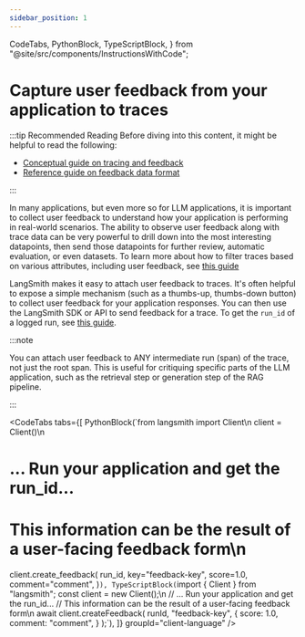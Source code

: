 ```yaml
---
sidebar_position: 1
---
```


  CodeTabs,
  PythonBlock,
  TypeScriptBlock,
} from "@site/src/components/InstructionsWithCode";

# Capture user feedback from your application to traces

:::tip Recommended Reading
Before diving into this content, it might be helpful to read the following:

- [Conceptual guide on tracing and feedback](../../observability/concepts)
- [Reference guide on feedback data format](../../reference/data_formats/feedback_data_format)

:::

In many applications, but even more so for LLM applications, it is important to collect user feedback to understand how your application is performing in real-world scenarios.
The ability to observe user feedback along with trace data can be very powerful to drill down into the most interesting datapoints, then send those datapoints for further review, automatic evaluation, or even datasets.
To learn more about how to filter traces based on various attributes, including user feedback, see [this guide](../monitoring/filter_traces_in_application)

LangSmith makes it easy to attach user feedback to traces.
It's often helpful to expose a simple mechanism (such as a thumbs-up, thumbs-down button) to collect user feedback for your application responses. You can then use the LangSmith SDK or API to send feedback for a trace. To get the `run_id` of a logged run, see [this guide](../tracing/access_current_span).

:::note

You can attach user feedback to ANY intermediate run (span) of the trace, not just the root span.
This is useful for critiquing specific parts of the LLM application, such as the retrieval step or generation step of the RAG pipeline.

:::

<CodeTabs
  tabs={[
    PythonBlock(`from langsmith import Client\n
client = Client()\n
# ... Run your application and get the run_id...
# This information can be the result of a user-facing feedback form\n
client.create_feedback(
    run_id,
    key="feedback-key",
    score=1.0,
    comment="comment",
)`),
    TypeScriptBlock(`import { Client } from "langsmith";
const client = new Client();\n
// ... Run your application and get the run_id...
// This information can be the result of a user-facing feedback form\n
await client.createFeedback(
    runId,
    "feedback-key",
    {
        score: 1.0,
        comment: "comment",
    }
);`),
  ]}
  groupId="client-language"
/>
